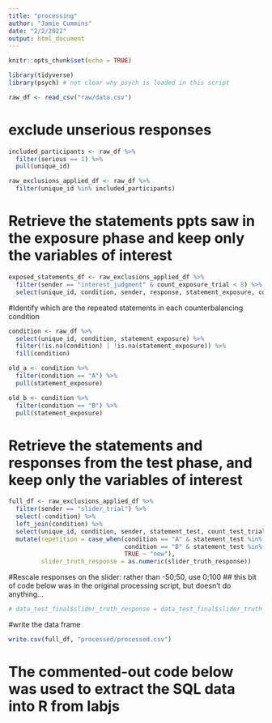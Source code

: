 ```yaml
---
title: "processing"
author: "Jamie Cummins"
date: "2/2/2022"
output: html_document
---
```


```r

knitr::opts_chunk$set(echo = TRUE)

```


```r

library(tidyverse)
library(psych) # not clear why psych is loaded in this script

raw_df <- read_csv("raw/data.csv")

```

# exclude unserious responses

```r

included_participants <- raw_df %>% 
  filter(serious == 1) %>%
  pull(unique_id)

raw_exclusions_applied_df <- raw_df %>% 
  filter(unique_id %in% included_participants) 

```

# Retrieve the statements ppts saw in the exposure phase and keep only the variables of interest

```r

exposed_statements_df <- raw_exclusions_applied_df %>% 
  filter(sender == "interest_judgment" & count_exposure_trial < 8) %>%
  select(unique_id, condition, sender, response, statement_exposure, count_exposure_trial, serious)

```

#Identify which are the repeated statements in each counterbalancing condition

```r

condition <- raw_df %>%
  select(unique_id, condition, statement_exposure) %>%
  filter(!is.na(condition) | !is.na(statement_exposure)) %>%
  fill(condition)

old_a <- condition %>% 
  filter(condition == "A") %>%
  pull(statement_exposure)

old_b <- condition %>% 
  filter(condition == "B") %>%
  pull(statement_exposure)

```

# Retrieve the statements and responses from the test phase, and keep only the variables of interest

```r

full_df <- raw_exclusions_applied_df %>% 
  filter(sender == "slider_trial") %>%
  select(-condition) %>%
  left_join(condition) %>%
  select(unique_id, condition, sender, statement_test, count_test_trial, slider_truth_response, serious) %>%
  mutate(repetition = case_when(condition == "A" & statement_test %in% old_a ~ "repeated",
                                condition == "B" & statement_test %in% old_b ~ "repeated",
                                TRUE ~ "new"),
         slider_truth_response = as.numeric(slider_truth_response))

```

#Rescale responses on the slider: rather than -50;50, use 0;100
## this bit of code below was in the original processing script, but doesn't do anything...

```r

# data_test_final$slider_truth_response = data_test_final$slider_truth_response

```

#write the data frame

```r

write.csv(full_df, "processed/processed.csv")

```



# The commented-out code below was used to extract the SQL data into R from labjs

<!-- # Converting SQL data -->

<!-- Establish SQL connection and extract main table: -->

<!-- ```{r} -->

<!-- # Establish SQL connection -->
<!-- con <- -->
<!--   dbConnect(drv = RSQLite::SQLite(), -->
<!--             dbname = 'raw/data.sqlite') -->

<!-- # Extract main table -->
<!-- d <- -->
<!--   dbGetQuery(conn = con, -->
<!--              statement = 'SELECT * FROM labjs') -->

<!-- # Close and discard connection -->
<!-- dbDisconnect(conn = con) -->
<!-- rm(con) -->

<!-- ``` -->

<!-- * id: row number -->
<!-- * session: generated identifier for each individual session (one per participant) -->
<!-- * timestamp -->
<!-- * url -->
<!-- * metadata: also includes a variable "id" which corresponds to individual sessions -->
<!-- * data: the actual data -->

<!-- Process metadata and combine with the rest: -->

<!-- ```{r} -->

<!-- d.meta <- -->
<!--   map_dfr(d$metadata, fromJSON) %>% # apply JSON function to the metadata -->
<!--   dplyr::rename(unique_id = id) # rename to avoid confusion -->

<!-- d <- d %>% -->
<!--   bind_cols(d.meta) %>% -->
<!--   select(-metadata) -->

<!-- ``` -->

<!-- * slice: the number of the entry for that specific subject -->
<!-- * observation: what we will use as subject identifier -->
<!-- * payload: tells you whether the data are complete (full) or not (incremental) -->

<!-- See by how much subject identifiers can be shortened: -->

<!-- ```{r} -->

<!-- count_unique <- function(x) { -->
<!--   return(length(unique(x))) -->
<!-- } -->
<!-- # returns how many unique observations there are in a given vector -->

<!-- information_preserved <- function(x, length) { -->
<!--   return(count_unique(str_sub(x, end = i)) == count_unique(x)) -->
<!-- } -->
<!-- # put in a vector and a string length -->
<!-- # for that string length, the vector checks how many unique observations there are when the strings are truncated using that length -->
<!-- # the function then compares this number to the number of unique observations when at full string length -->
<!-- # if this number is the same (i.e., truncating the string doesn't change the number of unique observations) it returns TRUE -->

<!-- for (i in 5:36) { -->
<!--   if ( -->
<!--     information_preserved(d$session, i) && -->
<!--     information_preserved(d$observation, i) -->
<!--   ) { -->
<!--     break() -->
<!--   } -->
<!-- } -->
<!-- # check if more than five characters are needed to preserve the identifying information -->
<!-- # for-loop breaks as soon as both expressions are evaluated as TRUE -->

<!-- ``` -->

<!-- Truncate ID strings to five characters: -->

<!-- ```{r} -->

<!-- # Truncate IDs -->
<!-- d <- d %>% -->
<!--   dplyr::mutate(session = str_sub(session, end = i), -->
<!--                 unique_id = str_sub(unique_id, end = i)) -->

<!-- ``` -->

<!-- Extract the actual data: -->

<!-- ```{r} -->

<!-- # Create function that does this -->
<!-- parseJSON <- function(input) { -->
<!--   return(input %>% -->
<!--            fromJSON(flatten = TRUE) %>% { -->
<!--              if (class(.) == 'list') {discard(., is.null) %>% as_tibble()} -->
<!--              else {.} -->
<!--              } %>% -->
<!--            janitor::clean_names() %>% -->
<!--            mutate_all(as.character)) -->
<!-- } -->

<!-- # Get full data -->
<!-- d.full <- d %>% -->
<!--   dplyr::filter(payload == 'full') %>% -->
<!--   group_by(unique_id, id) %>% -->
<!--   do({map_dfr(.$data, parseJSON)} %>% -->
<!--        bind_rows()) %>% -->
<!--   ungroup() %>% -->
<!--   select(-id) -->

<!-- ``` -->

<!-- Get incremental data (in case the full data are not available). -->

<!-- ```{r} -->

<!-- d.incremental <- -->
<!--   d %>% -->
<!--   dplyr::filter(payload %in% c('incremental', 'latest')) %>% -->
<!--   group_by(unique_id, id) %>% -->
<!--   do( -->
<!--     {map_dfr(.$data, parseJSON)} %>% -->
<!--       bind_rows() -->
<!--   ) %>% -->
<!--   ungroup() %>% -->
<!--   select(-id) -->

<!-- # merge data sets -->
<!-- d.output <- -->
<!--   d.full %>% -->
<!--   bind_rows(d.incremental %>% filter(!(unique_id %in% d.full$unique_id))) -->

<!-- # %>% -->
<!-- #   type_convert() -->

<!-- full_raw_data_df <- d.output -->

<!-- ``` -->

<!-- # write out and save csvs -->

<!-- ```{r} -->

<!-- write_csv(full_raw_data_df, "raw/data.csv") -->

<!-- ``` -->



